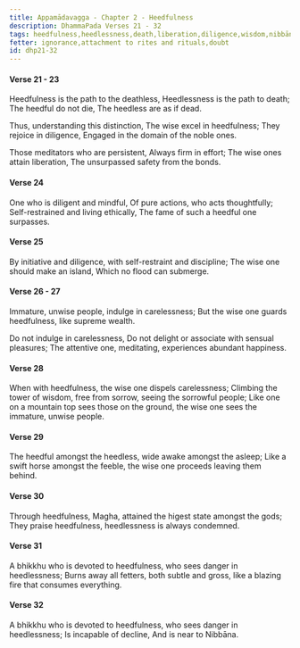 ```yaml
---
title: Appamādavagga - Chapter 2 - Heedfulness
description: DhammaPada Verses 21 - 32
tags: heedfulness,heedlessness,death,liberation,diligence,wisdom,nibbāna,meditation
fetter: ignorance,attachment to rites and rituals,doubt
id: dhp21-32
---
```


#### Verse 21 - 23
Heedfulness is the path to the deathless,
Heedlessness is the path to death;
The heedful do not die,
The heedless are as if dead.

Thus, understanding this distinction,
The wise excel in heedfulness;
They rejoice in diligence,
Engaged in the domain of the noble ones.

Those meditators who are persistent,
Always firm in effort;
The wise ones attain liberation,
The unsurpassed safety from the bonds.

#### Verse 24
One who is diligent and mindful,
Of pure actions, who acts thoughtfully;
Self-restrained and living ethically,
The fame of such a heedful one surpasses.

#### Verse 25
By initiative and diligence,
with self-restraint and discipline;
The wise one should make an island,
Which no flood can submerge.

#### Verse 26 - 27
Immature, unwise people,
indulge in carelessness;
But the wise one guards heedfulness,
like supreme wealth.

Do not indulge in carelessness,
Do not delight or associate with sensual pleasures;
The attentive one, meditating,
experiences abundant happiness.

#### Verse 28
When with heedfulness,
the wise one dispels carelessness;
Climbing the tower of wisdom,
free from sorrow, seeing the sorrowful people;
Like one on a mountain top sees those on the ground,
the wise one sees the immature, unwise people.

#### Verse 29 
The heedful amongst the heedless,
wide awake amongst the asleep;
Like a swift horse amongst the feeble,
the wise one proceeds leaving them behind.

#### Verse 30
Through heedfulness, Magha,
attained the higest state amongst the gods;
They praise heedfulness,
heedlessness is always condemned.

#### Verse 31
A bhikkhu who is devoted to heedfulness,
who sees danger in heedlessness;
Burns away all fetters, both subtle and gross,
like a blazing fire that consumes everything.

#### Verse 32
A bhikkhu who is devoted to heedfulness,
who sees danger in heedlessness;
Is incapable of decline,
And is near to Nibbāna.